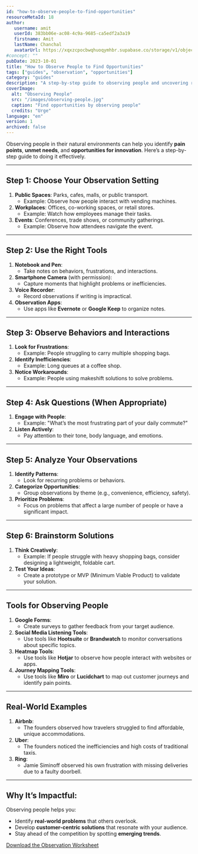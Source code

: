 ```yaml
---
id: "how-to-observe-people-to-find-opportunities"
resourceMetaId: 18
author: 
   username: amit
   userId: 383bb06e-ac08-4c9a-9685-ca5edf2a3a19
   firstname: Amit
   lastName: Chanchal
   avatarUrl: https://xqxzcpocbwqhuoqymhbr.supabase.co/storage/v1/object/public/profiles/383bb06e-ac08-4c9a-9685-ca5edf2a3a19/profile.jpg
#concept: ""
pubDate: 2023-10-01
title: "How to Observe People to Find Opportunities"
tags: ["guides", "observation", "opportunities"]
category: "guides"
description: "A step-by-step guide to observing people and uncovering real-world problems that can lead to business opportunities."
coverImage:
  alt: "Observing People"
  src: "/images/observing-people.jpg"
  caption: "Find opportunities by observing people"
  credits: "Urge"
language: "en"
version: 1
archived: false
---
```


Observing people in their natural environments can help you identify **pain points**, **unmet needs**, and **opportunities for innovation**. Here’s a step-by-step guide to doing it effectively.

---

## Step 1: Choose Your Observation Setting
1. **Public Spaces**: Parks, cafes, malls, or public transport.
   - Example: Observe how people interact with vending machines.
2. **Workplaces**: Offices, co-working spaces, or retail stores.
   - Example: Watch how employees manage their tasks.
3. **Events**: Conferences, trade shows, or community gatherings.
   - Example: Observe how attendees navigate the event.

---

## Step 2: Use the Right Tools
1. **Notebook and Pen**:
   - Take notes on behaviors, frustrations, and interactions.
2. **Smartphone Camera** (with permission):
   - Capture moments that highlight problems or inefficiencies.
3. **Voice Recorder**:
   - Record observations if writing is impractical.
4. **Observation Apps**:
   - Use apps like **Evernote** or **Google Keep** to organize notes.

---

## Step 3: Observe Behaviors and Interactions
1. **Look for Frustrations**:
   - Example: People struggling to carry multiple shopping bags.
2. **Identify Inefficiencies**:
   - Example: Long queues at a coffee shop.
3. **Notice Workarounds**:
   - Example: People using makeshift solutions to solve problems.

---

## Step 4: Ask Questions (When Appropriate)
1. **Engage with People**:
   - Example: "What’s the most frustrating part of your daily commute?"
2. **Listen Actively**:
   - Pay attention to their tone, body language, and emotions.

---

## Step 5: Analyze Your Observations
1. **Identify Patterns**:
   - Look for recurring problems or behaviors.
2. **Categorize Opportunities**:
   - Group observations by theme (e.g., convenience, efficiency, safety).
3. **Prioritize Problems**:
   - Focus on problems that affect a large number of people or have a significant impact.

---

## Step 6: Brainstorm Solutions
1. **Think Creatively**:
   - Example: If people struggle with heavy shopping bags, consider designing a lightweight, foldable cart.
2. **Test Your Ideas**:
   - Create a prototype or MVP (Minimum Viable Product) to validate your solution.

---

## Tools for Observing People
1. **Google Forms**:
   - Create surveys to gather feedback from your target audience.
2. **Social Media Listening Tools**:
   - Use tools like **Hootsuite** or **Brandwatch** to monitor conversations about specific topics.
3. **Heatmap Tools**:
   - Use tools like **Hotjar** to observe how people interact with websites or apps.
4. **Journey Mapping Tools**:
   - Use tools like **Miro** or **Lucidchart** to map out customer journeys and identify pain points.

---

## Real-World Examples
1. **Airbnb**:
   - The founders observed how travelers struggled to find affordable, unique accommodations.
2. **Uber**:
   - The founders noticed the inefficiencies and high costs of traditional taxis.
3. **Ring**:
   - Jamie Siminoff observed his own frustration with missing deliveries due to a faulty doorbell.

---

## Why It’s Impactful:
Observing people helps you:
- Identify **real-world problems** that others overlook.
- Develop **customer-centric solutions** that resonate with your audience.
- Stay ahead of the competition by spotting **emerging trends**.

[Download the Observation Worksheet](/downloads/observation-worksheet.pdf)